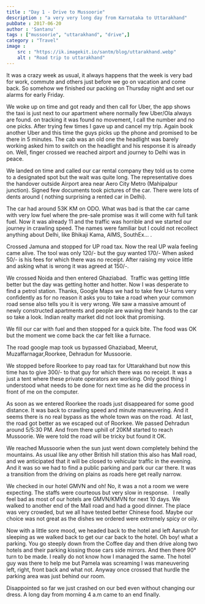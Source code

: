 ```yaml
---
title : "Day 1 - Drive to Mussoorie"
description : "a very very long day from Karnataka to Uttarakhand"
pubDate : 2017-06-20
author : 'Santanu'
tags : ["mussoorie", "uttarakhand", "drive",]
category : "Travel"
image :
    src : "https://ik.imagekit.io/santm/blog/uttarakhand.webp"
    alt : "Road trip to uttarakhand"
---
```


It was a crazy week as usual, it always happens that the week is very bad for work, commute and others just before we go on vacation and come back. So somehow we finished our packing on Thursday night and set our alarms for early Friday.

We woke up on time and got ready and then call for Uber, the app shows the taxi is just next to our apartment where normally few Uber/Ola always are found. on tracking it was found no movement, I call the number and no one picks. After trying few times I gave up and cancel my trip. Again book another Uber and this time the guys picks up the phone and promised to be there in 5 minutes. The cab was an old one the headlight was barely working asked him to switch on the headlight and his response it is already on. Well, finger crossed we reached airport and journey to Delhi was in peace.  


We landed on time and called our car rental company they told us to come to a designated spot but the wait was quite long. The representative does the handover outside Airport area near Aero City Metro (Mahipalpur junction). Signed few documents took pictures of the car. There were lots of dents around ( nothing surprising a rented car in Delhi). 

The car had around 53K KM on ODO. What was bad is that the car came with very low fuel where the pre-sale promise was it will come with full tank fuel. Now it was already 11 and the traffic was horrible and we started our journey in crawling speed. The names were familiar but I could not recollect anything about Delhi, like Bhikaji Kama, AIMS, SouthEx... .

Crossed Jamuna and stopped for UP road tax. Now the real UP wala feeling came alive. The tool was only 120/- but the guy wanted 170/- When asked 50/- is his fees for which there was no receipt. After raising my voice little and asking what is wrong it was agreed at 150/-. 

We crossed Noida and then entered Ghaziabad.  Traffic was getting little better but the day was getting hotter and hotter. Now I was desperate to find a petrol station. Thanks, Google Maps we had to take few U-turns very confidently as for no reason it asks you to take a road when your common road sense also tells you it is very wrong. We saw a massive amount of newly constructed apartments and people are waving their hands to the car so take a look. Indian realty market did not look that promising.  

We fill our car with fuel and then stopped for a quick bite. The food was OK but the moment we come back the car felt like a furnace.

The road google map took us bypassed Ghaziabad, Meerut, Muzaffarnagar,Roorkee, Dehradun for Mussoorie. 

We stopped before Roorkee to pay road tax for Uttarakhand but now this time has to give 300/- to that guy for which there was no receipt. It was a just a tent where these private operators are working. Only good thing I understood what needs to be done for next time as he did the process in front of me on the computer. 


As soon as we entered Roorkee the roads just disappeared for some good distance. It was back to crawling speed and minute maneuvering. And it seems there is no real bypass as the whole town was on the road.  At last, the road got better as we escaped out of Roorkee. We passed Dehradun around 5/5:30 PM. And from there uphill of 20KM started to
reach Mussoorie. We were told the road will be tricky but found it OK.

We reached Mussoorie when the sun just went down completely behind the mountains. As
usual like any other British hill station this also has Mall road, and we anticipated that it will be closed to vehicular traffic in the evening. And it was so we had to find a public parking and park our car there. It was a transition from the driving on plains as roads here get really narrow.

We checked in our hotel GMVN and oh! No, it was a not a room we were expecting. The staffs were courteous but very slow in response.   I really feel bad as most of our hotels are GMVN/KMVN for next 10 days. We walked to another end of the Mall road and had a good dinner. The place was very crowded, but we all have tested better Chinese food. Maybe our choice was not great as the dishes we ordered were extremely spicy or
oily. 

Now with a little sore mood, we headed back to the hotel and left Aarush for sleeping as we walked back to get our car back to the hotel. Oh boy! what a parking. You go steeply down from the Coffee day and then drive along two hotels and their parking kissing those cars side mirrors. And then there 90° turn to be made. I really do not know how I managed the same. The hotel guy was there to help me but Pamela was screaming I was maneuvering left, right, front back and what not. Anyway once crossed that hurdle the parking area was just behind our room.

Disappointed so far we just crashed on our bed even without changing our dress. A
long day from morning 4 a.m came to an end finally. 
